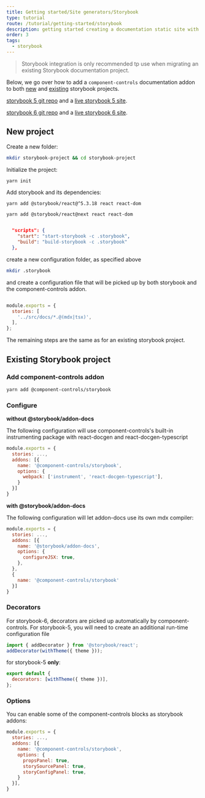 ```yaml
---
title: Getting started/Site generators/Storybook
type: tutorial
route: /tutorial/getting-started/storybook
description: getting started creating a documentation static site with storybook and component-controls
order: 3
tags:
  - storybook
---
```


> Storybook integration is only recommended tp use when migrating an existing Storybook documentation project.

Below, we go over how to add a `component-controls` documentation addon to both [new](#new-project) and [existing](#existing-storybook-project) storybook projects.

[storybook 5 git repo](https://github.com/ccontrols/storybook-5-controls-starter) and a [live storybook 5 site](https://storybook-5-controls-starter.netlify.app/).

[storybook 6 git repo](https://github.com/ccontrols/storybook-6-controls-starter) and a [live storybook 6 site](https://storybook-6-controls-starter.netlify.app/).

## New project

Create a new folder:

```sh
mkdir storybook-project && cd storybook-project
```

Initialize the project:

```sh
yarn init
```

Add storybook and its dependencies:

```sh:title=storybook-5
yarn add @storybook/react@^5.3.18 react react-dom
```

```sh:title=storybook-6
yarn add @storybook/react@next react react-dom
```

```json:title=package.json

  "scripts": {
    "start": "start-storybook -c .storybook",
    "build": "build-storybook -c .storybook"
  },

```

create a new configuration folder, as specified above

```sh
mkdir .storybook
```

and create a configuration file that will be picked up by both storybook and the component-controls addon.

```json:title=.storybook/main.js

module.exports = {
  stories: [
    '../src/docs/*.@(mdx|tsx)',
  ],
};

```

The remaining steps are the same as for an existing storybook project.

## Existing Storybook project

### Add component-controls addon

```sh
yarn add @component-controls/storybook
```

### Configure

**without @storybook/addon-docs**

The following configuration will use component-controls's built-in instrumenting package with react-docgen and react-docgen-typescript

```js:title=.storybook/main.js
module.exports = {
  stories: ...,
  addons: [{
    name: '@component-controls/storybook',
    options: {
      webpack: ['instrument', 'react-docgen-typescript'],
    }
  }]
}
```

**with @storybook/addon-docs**

The following configuration will let addon-docs use its own mdx compiler:

```js:title=.storybook/main.js
module.exports = {
  stories: ...,
  addons: [{
    name: '@storybook/addon-docs',
    options: {
      configureJSX: true,
    },
  },
  {
    name: '@component-controls/storybook'
  }]
}
```

### Decorators

For storybook-6, decorators are picked up automatically by component-controls. For storybook-5, you will need to create an additional run-time configuration file

```js:title=.storybook/preview.js
import { addDecorator } from '@storybook/react';
addDecorator(withTheme({ theme }));
```

for storybook-5 **only**:

```js:title=.storybook/runtime.js
export default {
  decorators: [withTheme({ theme })],
};
```

### Options

You can enable some of the component-controls blocks as storybook addons:

```js:title=.storybook/main.js
module.exports = {
  stories: ...,
  addons: [{
    name: '@component-controls/storybook',
    options: {
      propsPanel: true,
      storySourcePanel: true,
      storyConfigPanel: true,
    }
  }],
}
```
